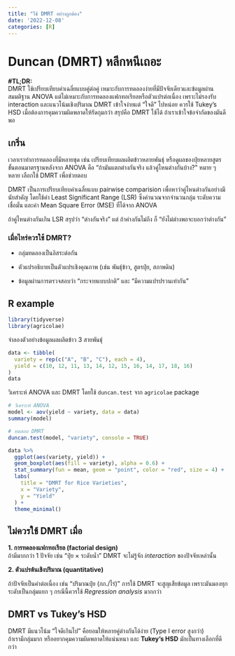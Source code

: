 ```yaml
---
title: "ใช้ DMRT อย่างถูกต้อง"
date: '2022-12-08'
categories: [R]
---
```


# Duncan (DMRT) หลีกหนีเถอะ

| **#TL;DR:**
| DMRT ใช้เปรียบเทียบค่าเฉลี่ยแบบคู่ต่อคู่ เหมาะกับการทดลองง่ายที่มีปัจจัยเดียวและข้อมูลผ่านสมมติฐาน ANOVA แต่ไม่เหมาะกับการทดลองแฟกทอเรียลหรือตัวแปรต่อเนื่อง เพราะไม่รองรับ interaction และแนวโน้มเชิงปริมาณ DMRT เข้าใจง่ายแต่ “ใจดี” ไปหน่อย ควรใช้ Tukey’s HSD เมื่อต้องการคุมความผิดพลาดให้รัดกุมกว่า สรุปคือ DMRT ใช้ได้ ถ้าเราเข้าใจข้อจำกัดของมันดีพอ

## เกริ่น

เวลาเราทำการทดลองที่มีหลายชุด เช่น เปรียบเทียบผลผลิตข้าวหลายพันธุ์ หรือดูผลของปุ๋ยหลายสูตร ขั้นตอนมาตรฐานหลังจาก ANOVA คือ “ถ้ามันแตกต่างกันจริง แล้วคู่ไหนต่างกันบ้าง?” หมาย ๆ หลาย เลือกใช้ DMRT เพื่อช่วยตอบ

DMRT เป็นการเปรียบเทียบค่าเฉลี่ยแบบ pairwise comparision เพื่อหาว่าคู่ไหนต่างกันอย่างมีนัยสำคัญ โดยใช้ค่า Least Significant Range (LSR) ซึ่งคำนวณจากจำนวนกลุ่ม ระดับความเชื่อมั่น และค่า Mean Square Error (MSE) ที่ได้จาก ANOVA

ถ้าคู่ไหนต่างกันเกิน LSR สรุปว่า “ต่างกันจริง” แต่ ถ้าค่างกันไม่ถึง ก็ “ยังไม่ต่างพอจะบอกว่าต่างกัน”

### **เมื่อไหร่ควรใช้ DMRT?**

-   กลุ่มทดลองเป็นอิสระต่อกัน

-   ตัวแปรอธิบายเป็นตัวแปรเชิงคุณภาพ (เช่น พันธุ์ข้าว, สูตรปุ๋ย, สภาพดิน)

-   ข้อมูลผ่านการตรวจสอบว่า “กระจายแบบปกติ” และ “มีความแปรปรวนเท่ากัน”

## R example

```r
library(tidyverse)
library(agricolae)
```

จำลองตัวอย่างข้อมูลผลผลิตข้าว 3 สายพันธุ์

```r
data <- tibble(
  variety = rep(c("A", "B", "C"), each = 4),
  yield = c(10, 12, 11, 13, 14, 12, 15, 16, 14, 17, 18, 16)
)
data
```

วิเคราะห์ ANOVA และ DMRT โดยใช้ `duncan.test` จาก `agricolae` package

```r
# วิเคราะห์ ANOVA
model <- aov(yield ~ variety, data = data)
summary(model)

# ทดสอบ DMRT
duncan.test(model, "variety", console = TRUE)
```

```r
data %>%
  ggplot(aes(variety, yield)) +
  geom_boxplot(aes(fill = variety), alpha = 0.6) +
  stat_summary(fun = mean, geom = "point", color = "red", size = 4) +
  labs(
    title = "DMRT for Rice Varieties",
    x = "Variety",
    y = "Yield"
  ) +
  theme_minimal()
```

## **ไม่ควรใช้ DMRT เมื่อ**

**1. การทดลองแฟกทอเรียล (factorial design)**\
ถ้ามีมากกว่า 1 ปัจจัย เช่น “ปุ๋ย × ระดับน้ำ” DMRT จะไม่รู้จัก *interaction* ของปัจจัยเหล่านั้น

**2. ตัวแปรต้นเชิงปริมาณ (quantitative)**\

ถ้าปัจจัยเป็นค่าต่อเนื่อง เช่น “ปริมาณปุ๋ย (กก./ไร่)” การใช้ DMRT จะสูญเสียข้อมูล เพราะมันมองทุกระดับเป็นกลุ่มแยก ๆ กรณีนี้ควรใช้ *Regression analysis* มากกว่า

## **DMRT vs Tukey’s HSD**

DMRT มีแนวโน้ม “ใจดีเกินไป” คือยอมให้หลายคู่ต่างกันได้ง่าย (Type I error สูงกว่า)\
ถ้าเรามีกลุ่มมาก หรืออยากคุมความผิดพลาดให้แน่นหนา และ **Tukey’s HSD** มักเป็นทางเลือกที่ดีกว่า
